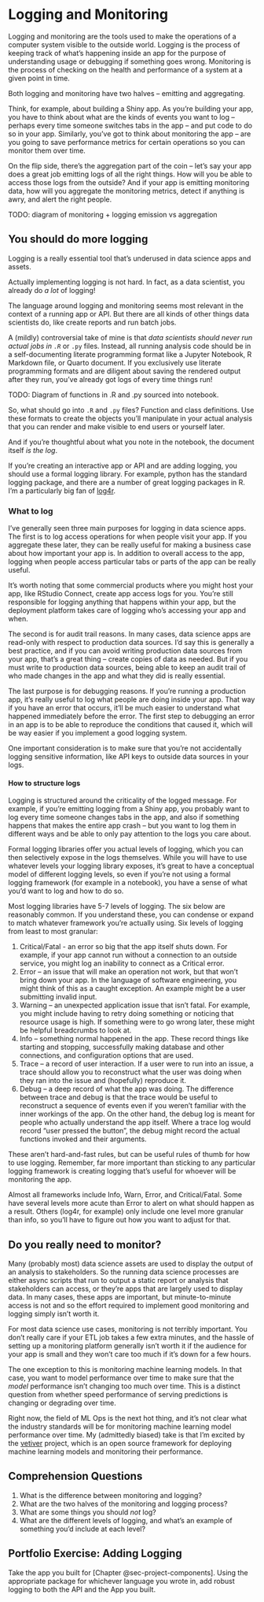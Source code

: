 # Logging and Monitoring {#sec-log-monitor}

Logging and monitoring are the tools used to make the operations of a computer system visible to the outside world. Logging is the process of keeping track of what's happening inside an app for the purpose of understanding usage or debugging if something goes wrong. Monitoring is the process of checking on the health and performance of a system at a given point in time.

Both logging and monitoring have two halves -- emitting and aggregating.

Think, for example, about building a Shiny app. As you're building your app, you have to think about what are the kinds of events you want to log -- perhaps every time someone switches tabs in the app -- and put code to do so in your app. Similarly, you've got to think about monitoring the app -- are you going to save performance metrics for certain operations so you can monitor them over time.

On the flip side, there's the aggregation part of the coin -- let's say your app does a great job emitting logs of all the right things. How will you be able to access those logs from the outside? And if your app is emitting monitoring data, how will you aggregate the monitoring metrics, detect if anything is awry, and alert the right people.

TODO: diagram of monitoring + logging emission vs aggregation

## You should do more logging

Logging is a really essential tool that's underused in data science apps and assets.

Actually implementing logging is not hard. In fact, as a data scientist, you already do *a lot* of logging!

The language around logging and monitoring seems most relevant in the context of a running app or API. But there are all kinds of other things data scientists do, like create reports and run batch jobs.

A (mildly) controversial take of mine is that *data scientists should never run actual jobs in `.R`* or `.py` files. Instead, all running analysis code should be in a self-documenting literate programming format like a Jupyter Notebook, R Markdown file, or Quarto document. If you exclusively use literate programming formats and are diligent about saving the rendered output after they run, you've already got logs of every time things run!

TODO: Diagram of functions in .R and .py sourced into notebook.

So, what should go into `.R` and `.py` files? Function and class definitions. Use these formats to create the objects you'll manipulate in your actual analysis that you can render and make visible to end users or yourself later.

And if you're thoughtful about what you note in the notebook, the document itself *is the log*.

If you're creating an interactive app or API and are adding logging, you should use a formal logging library. For example, python has the standard logging package, and there are a number of great logging packages in R. I'm a particularly big fan of [log4r](https://cran.r-project.org/web/packages/log4r/index.html).

### What to log

I've generally seen three main purposes for logging in data science apps. The first is to log access operations for when people visit your app. If you aggregate these later, they can be really useful for making a business case about how important your app is. In addition to overall access to the app, logging when people access particular tabs or parts of the app can be really useful.

It's worth noting that some commercial products where you might host your app, like RStudio Connect, create app access logs for you. You're still responsible for logging anything that happens within your app, but the deployment platform takes care of logging who's accessing your app and when.

The second is for audit trail reasons. In many cases, data science apps are read-only with respect to production data sources. I'd say this is generally a best practice, and if you can avoid writing production data sources from your app, that's a great thing -- create copies of data as needed. But if you must write to production data sources, being able to keep an audit trail of who made changes in the app and what they did is really essential.

The last purpose is for debugging reasons. If you're running a production app, it's really useful to log what people are doing inside your app. That way if you have an error that occurs, it'll be much easier to understand what happened immediately before the error. The first step to debugging an error in an app is to be able to reproduce the conditions that caused it, which will be way easier if you implement a good logging system.

One important consideration is to make sure that you're not accidentally logging sensitive information, like API keys to outside data sources in your logs.

#### How to structure logs

Logging is structured around the criticality of the logged message. For example, if you're emitting logging from a Shiny app, you probably want to log every time someone changes tabs in the app, and also if something happens that makes the entire app crash -- but you want to log them in different ways and be able to only pay attention to the logs you care about.

Formal logging libraries offer you actual levels of logging, which you can then selectively expose in the logs themselves. While you will have to use whatever levels your logging library exposes, it's great to have a conceptual model of different logging levels, so even if you're not using a formal logging framework (for example in a notebook), you have a sense of what you'd want to log and how to do so.

Most logging libraries have 5-7 levels of logging. The six below are reasonably common. If you understand these, you can condense or expand to match whatever framework you're actually using. Six levels of logging from least to most granular:

1.  Critical/Fatal - an error so big that the app itself shuts down. For example, if your app cannot run without a connection to an outside service, you might log an inability to connect as a Critical error.
2.  Error -- an issue that will make an operation not work, but that won't bring down your app. In the language of software engineering, you might think of this as a caught exception. An example might be a user submitting invalid input.
3.  Warning -- an unexpected application issue that isn't fatal. For example, you might include having to retry doing something or noticing that resource usage is high. If something were to go wrong later, these might be helpful breadcrumbs to look at.
4.  Info -- something normal happened in the app. These record things like starting and stopping, successfully making database and other connections, and configuration options that are used.
5.  Trace -- a record of user interaction. If a user were to run into an issue, a trace should allow you to reconstruct what the user was doing when they ran into the issue and (hopefully) reproduce it.
6.  Debug -- a deep record of what the app was doing. The difference between trace and debug is that the trace would be useful to reconstruct a sequence of events even if you weren't familiar with the inner workings of the app. On the other hand, the debug log is meant for people who actually understand the app itself. Where a trace log would record "user pressed the button", the debug might record the actual functions invoked and their arguments.

These aren't hard-and-fast rules, but can be useful rules of thumb for how to use logging. Remember, far more important than sticking to any particular logging framework is creating logging that's useful for whoever will be monitoring the app.

Almost all frameworks include Info, Warn, Error, and Critical/Fatal. Some have several levels more acute than Error to alert on what should happen as a result. Others (log4r, for example) only include one level more granular than info, so you'll have to figure out how you want to adjust for that.

## Do you really need to monitor?

Many (probably most) data science assets are used to display the output of an analysis to stakeholders. So the running data science processes are either async scripts that run to output a static report or analysis that stakeholders can access, or they're apps that are largely used to display data. In many cases, these apps are important, but minute-to-minute access is not and so the effort required to implement good monitoring and logging simply isn't worth it.

For most data science use cases, monitoring is not terribly important. You don't really care if your ETL job takes a few extra minutes, and the hassle of setting up a monitoring platform generally isn't worth it if the audience for your app is small and they won't care too much if it's down for a few hours.

The one exception to this is monitoring machine learning models. In that case, you want to model performance over time to make sure that the *model* performance isn't changing too much over time. This is a distinct question from whether speed performance of serving predictions is changing or degrading over time.

Right now, the field of ML Ops is the next hot thing, and it's not clear what the industry standards will be for monitoring machine learning model performance over time. My (admittedly biased) take is that I'm excited by the [vetiver](https://rstudio.github.io/vetiver-r/) project, which is an open source framework for deploying machine learning models and monitoring their performance.

## Comprehension Questions

1.  What is the difference between monitoring and logging?
2.  What are the two halves of the monitoring and logging process?
3.  What are some things you should *not* log?
4.  What are the different levels of logging, and what's an example of something you'd include at each level?

## Portfolio Exercise: Adding Logging

Take the app you built for [Chapter @sec-project-components]. Using the appropriate package for whichever language you wrote in, add robust logging to both the API and the App you built.

